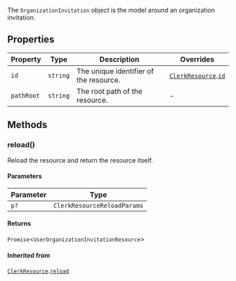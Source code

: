 The `OrganizationInvitation` object is the model around an organization invitation.

## Properties

| Property                         | Type     | Description                            | Overrides                                                           |
| -------------------------------- | -------- | -------------------------------------- | ------------------------------------------------------------------- |
| <a id="id"></a> `id`             | `string` | The unique identifier of the resource. | [`ClerkResource`](clerk-resource.mdx).[`id`](clerk-resource.mdx#id) |
| <a id="pathroot"></a> `pathRoot` | `string` | The root path of the resource.         | -                                                                   |

## Methods

### reload()

Reload the resource and return the resource itself.

#### Parameters

| Parameter | Type                        |
| --------- | --------------------------- |
| `p?`      | `ClerkResourceReloadParams` |

#### Returns

`Promise`\<`UserOrganizationInvitationResource`\>

#### Inherited from

[`ClerkResource`](clerk-resource.mdx).[`reload`](clerk-resource.mdx#reload)
